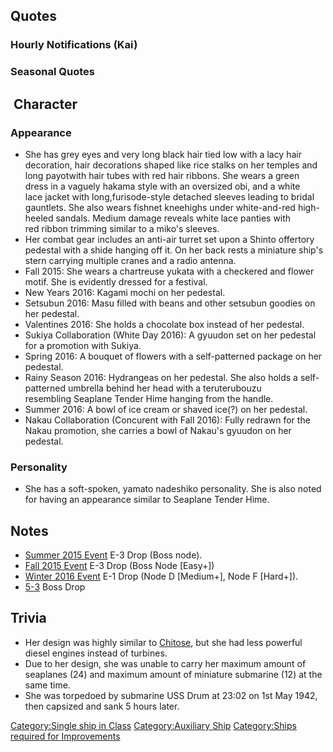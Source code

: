 {{ShipPageHeader}}

==Quotes==
{{ShipQuotes
|Introduction = 提督、お疲れ様です。水上機母艦瑞穂、推参致しました。どうぞよろしくお願い申し上げます。
|Introduction/En = Admiral, thank you for your hard work. Seaplane Tender Mizuho has now arrived. It is a pleasure to meet you.

|Library = 水上機母艦、瑞穂です。千歳、千代田に続いて建造された、甲標的も運用可能な特殊水上機母艦です。<br>新機軸の機関部があまり上手く行かなくって……でも、開戦初頭の南方作戦などに参加致しました。<br>お役に立てるよう頑張りますね！
|Library/En = I am a seaplane tender, Mizuho. Together with Chitose and Chiyoda, I am capable of utilizing the Kouhyouteki midget submarine.<br>Although I was not bestowed with the latest model engine, I manage to participate at the start of the Southern Operations.<br>I shall do my best to meet your expectations.
|Library/Note = Mizuho was powered by a less powerful diesel engine than Chitose class who used steam turbines.

|Secretary 1 = 瑞穂をお呼びかしら…？嬉しいわ。
|Secretary 1/En = Did you call me? I'm so happy for it.

|Secretary 2 = うふふ…提督、どうされたのですか？何かお忘れものでも？
|Secretary 2/En = Hehehe... What's the matter, admiral? Did you happen to forget something?

|Secretary 3 = 提督、瑞穂にお気を使って頂いて嬉しいです。大丈夫、いつも出撃できますわ。
|Secretary 3/En = Admiral, I am happy that you take good care of me. Don't worry, I am ready for sortie anytime.

|Idle = おかしいわ。新しい機関部のはずなのに…どうして…あっ…提督！？何でもありません。瑞穂大丈夫です。
|Idle/En = How strange, I was supposed to have a new model engine, but why... Ah, Admiral!? It's nothing. I am okay.
|Idle/Note = Mizuho was planned to have a hybrid steam turbine/diesel engine and was meant as a test bed for the output of the Yamato class battleships. After countless failures during testing, however, the plan was scrapped and Mizuho was fitted with standard diesel engines.

|Secretary Married = 提督、お疲れですか？いけません、瑞穂…何か美味しいものでもお作りしますね？えっと何かいいかしら…
|Secretary Married/En = Admiral, Are you tired? Goodness gracious, I shall make something tasty for you. Let's see... What would be nice...?

|Wedding = 提督、瑞穂をお呼びでしょうか？何か大きな失敗をしてしまったかしら？えっ…この箱を私に？開けてみてもいいでしょうか？えっ…あ…あのう…嬉しい…
|Wedding/En = Admiral, did you summon me? Did I make a huge mistake? Eh...? You're giving me this box? May I open it? Eh... I... I... I'm so happy...

|Looking At Scores = 情報を確認されるのですね？お待ち下さい。整理してお持ちします。
|Looking At Scores/En = You want to look at the intel? A moment, please. I'll sort it out for you.

|Joining A Fleet = 水上機母艦瑞穂、参ります！少しゆっくりでごめんなさい。
|Joining A Fleet/En = Seaplane Tender Mizuho, Ready! Forgive me if I'm a bit slow.

|Equipment 1 = 水上機がいいかしら？それとも甲標的？どうしましょう…
|Equipment 1/En = Should I take the seaplanes or Kouhyouteki? I'm at a loss...

|Equipment 2 = 見たことのない兵装ですね？新兵器でしょうか？ありがとうございます。
|Equipment 2/En = I never saw this armament before. Is this a new weapon? Thank you very much.

|Equipment 3 = 水上機を出しましょうか？
|Equipment 3/En = Shall I launch the seaplanes?

|Supply = 提督、瑞穂感謝致します。
|Supply/En = Admiral, I am grateful for this.

|Docking Minor = 少し煤が付いてしまいました。申しわけありません、暫し下がりますね。
|Docking Minor/En = I am slightly covered with soot. My apologies. I shall lay down for a while.

|Docking Major = もしわけありません。このような姿で…瑞穂、湯浴みに参ります。すみません。
|Docking Major/En = My apologies for being in this state... I shall take a bath now. I'm sorry.

|Construction = 提督、新しい艦の建造が完了した模様です。
|Construction/En = Admiral, The construction of a new ship has completed.

|Returning From Sortie = 提督、艦隊戻りました。無事に港についてよかったです。
|Returning From Sortie/En = Admiral, the fleet has returned. What a relief for everyone to return to the dock safely.

|Starting A Sortie = 艦隊旗艦瑞穂、進発いたします！皆さん、参りましょう！
|Starting A Sortie/En = Fleet Command Mizuho, Sailing out! Let's go, everyone.

|Battle Start = て、敵艦！？発見いたしました。ど、どうしましょう？か、合戦用意…ですね？
|Battle Start/En = E-enemy fleet has been spotted!? What should I do? R-ready for battle... is it?

|Attack = 瑞穂、参ります！攻撃開始、打ち方…始め！
|Attack/En = Mizuho, moving in! Commencing assault. Ready the guns!

|Night Battle = よ…夜ですね。敵を追撃いたしますが、夜戦になってしまいます…どうしよう？
|Night Battle/En = It is now nighttime. I wanted to pursue the enemy, but it ended up in a night battle... What should I do?

|Night Attack = 敵艦を…補足しなくては…瑞穂…しっかり！
|Night Attack/En = I must... pursue the enemy... Get your bearings, Mizuho!
|Night Attack/Note = Was talking to herself to stay focus.

|MVP = えぇ…！？瑞穂の…瑞穂の戦果が一番なのですか？提督…あのう…どうしましょう？
|MVP/En = Ehh...!? I... I have excelled in battle? Admiral... I... I'm lost for words.

|Minor Damage 1 = ひゃ！い…痛い。魚雷ですか？
|Minor Damage 1/En = Hyaah! It... It hurts. Was that a torpedo?

|Minor Damage 2 = いや…だ…大丈夫？まだ沈まないで…お願い！
|Minor Damage 2/En = Nooo! I-I am fine. Don't let me sink, please!

|Major Damage = ひゃっ！こ…こんな格好で…でもまだ航行できます！
|Major Damage/En = Hyaaaaaah! For me to be in this state... But i am still able to cruise!

|Sunk = 瑞穂…沈むのですね？でも…今度はお役に立てて…瑞穂…よかったです…
|Sunk/En = Am I... Sinking? But, this time I am able to be useful. I... am glad...
}}

===Hourly Notifications (Kai)===
{{Template:Shiphourly
| 00JP = 提督。本日は、瑞穂がお側でお時間をお伝えいたします。よろしくお願い致します
| 00EN = Admiral. I, Mizuho will be by your side announcing the time for today. It is a pleasure to be of use
| 00Note = 
| 01JP = 提督、マルヒトマルマルとなりました。夜の艦隊は、本当に静かですね
| 01EN = Admiral, it is now 0100. The fleet during nighttime feels really serene.
| 01Note = 
| 02JP = 提督、マルフタマルマルとなりました。こんな時間まで、本当にお疲れ様です
| 02EN = Admiral, it is now 0200. Thank you for your hard work, even in this late hours.
| 02Note = 
| 03JP = 提督、マルサンマルマルとなりました。何かお夜食でもお作りしましょうか？簡単な、お茶漬けでもいかがでしょうか？
| 03EN = Admiral, it is now 0300. Would you like me to make supper for you? Something as simple as an Ochazuke?
| 03Note = Ochazuke: A simple Japanese dish made by pouring green tea, dashi (soup stock) or hot water over cooked rice
| 04JP = 提督、マルヨンマルマルとなりました。瑞穂特製のお茶漬け、お持ちしました。いかがでしょうか？・・・そうですか？良かったです♪
| 04EN = Admiral, it is now 0400. I've prepared my specialty Ochazuke. Do you like it? ...Really? I'm so glad.
| 04Note = 
| 05JP = 提督、マルゴーマルマルとなりました。少し空が白み始めましたね。もうすぐ、朝ですね
| 05EN = Admiral, it is now 0500. The sky has started to get a bit bright. It's going to be morning.
| 05Note = 
| 06JP = 提督、マルロクマルマルとなりました。艦隊に総員起こしをかけますね
| 06EN = Admiral, it is now 0600. Let's do a reveille call to all fleet.
| 06Note = 
| 07JP = 提督、マルナナマルマルとなりました♪朝食、お持ちしますね？白米と焼き魚、お浸しと豆腐のお味噌汁です。召し上がって♪
| 07EN = Admiral, it is now 0700. I shall serve you your breakfast. It is white rice and smoked fish with a side dish of vegetable and tofu miso soup. Bon appetit.
| 07Note = 
| 08JP = 提督、マルハチマルマルとなりました。昼食用の戦闘配食のおにぎりを作っておきますね？少し、お待ちください
| 08EN = Admiral, it is now 0800. I will be making some rice balls using our rations for lunch. A moment, please.
| 08Note = 
| 09JP = 提督、マルキュウマルマルとなりました。本格的な艦隊運用を始めるのですね？了解いたしました。まずは編成を見なおされますか？
| 09EN = Admiral, it is now 0900. We are starting our fleet training? Affirmative. Would you like to see our fleet's composition first? 
| 09Note = 
| 10JP = 提督、ヒトマルマルマルとなりました。～♪海の上は気持ちいいですね。瑞穂、頑張りますね？
| 10EN = Admiral, it is now 1000. Cruising on the sea feels great. I too, am doing my best.
| 10Note = 
| 11JP = 提督、ヒトヒトマルマルとなりました。もう少し頑張ったら、お昼にいたしましょう？本日の戦闘配食は・・・瑞穂特製おにぎり、です♪
| 11EN = Admiral, it is now 1100. Shall we have lunch after one more push? Today's ration is my specialty onigiri.
| 11Note = 
| 12JP = 提督ー！ヒトフタマルマル、お昼です。瑞穂特製のおにぎりを召し上がって？お味噌汁も・・・お持ちしました。茶碗に注いでおきますね？
| 12EN = Admiral-! It is noon 1200. Please enjoy my specialty rice balls. As for miso soup... Here it is. I shall pour it on this cup.
| 12Note = 
| 13JP = 提督、ヒトサンマルマルとなりました。午後も頑張ってまいりましょう。瑞穂もお側でお手伝い致します
| 13EN = Admiral, it is now 1300. Let's do our best for today. I shall assist alongside you.
| 13Note = 
| 14JP = 提督、ヒトヨンマルマ・・・あら、千歳さん？お疲れ様です。また瑞穂もご一緒できて、嬉しいです♪　よろしくお願い致します
| 14EN = Admiral, it is 1400... Oh, Chitose. Thank you for your hard work. I am glad that we were to work together once more. It is a pleasure.
| 14Note = 
| 15JP = 提督、ヒトゴーマルマルです。千歳さんですか？はい、第十一航空船団でご一緒させていただきました。はい。大切な・・・素敵な方です
| 15EN = Admiral, it is 1500. Miss Chitose? Yes, I was together with her as part of the 11th Aviation Fleet. Yes, she is preciously a wonderful person.
| 15Note = 
| 16JP = 提督、ヒトロクマルマルとなりました。あ、那珂さん。こんにちわ。え、サイン？あぁ・・・あ、ありがとうございます。大事にします
| 16EN = Admiral, it is now 1600. Ah, Naka. Good day. Eh, your autograph? Ahh.. T-thank you very much. I shall treasure it.
| 16Note = 
| 17JP = 提督、ヒトナナマルマルとなりました。そろそろ艦載機の作戦時間はお終いですね。母港に艦隊を戻しましょう
| 17EN = Admiral, it is now 1700. It is almost the end of service for the ship planes. Let's send our fleet back to the home port.
| 17Note = 
| 18JP = 提督。ヒトハチマルマル、お夕飯の支度に入りますね。今晩は何がいいかしら？炊き込みご飯と、イワシのつみれ汁はいかがでしょう？
| 18EN = Admiral, it is 1800. I will now prepare dinner. What should i cook? How about seasoned rice with sardine soup?
| 18Note = 
| 19JP = 提督、ヒトキュウマルマルとなりました。さぁ、お夕飯が出来ました。召し上がれ♪炊き込みご飯、おかわり、いかがですか？
| 19EN = Admiral, it is now 1900. Dinner is served. Bon appetit. Would you like more seasoned rice?
| 19Note = 
| 20JP = 提督、フタマルマルマルです。炊き込みご飯、多めに作っておきましたので、おにぎりにしておきますね？提督、良かったらどうぞ
| 20EN = Admiral, it is 2000. I have made too much seasoned rice, so i'll roll the rest into an onigiri. Please have some if you want.
| 20Note = 
| 21JP = 提督、フタヒトマルマ・・・あら、高雄さん、摩耶さん。お疲れ様です。その節は、大変お世話になりました。瑞穂、感謝しています
| 21EN = Admiral, It is 2100... Oh my. Takao, Maya. Thank you for your hard work. You have helped me a lot back then. I am ever grateful for it.
| 21Note = 
| 22JP = 提督、フタフタマルマルとなりました。神通さん、川内さんはこの時間でも頑張っていますね。流石です・・・ふわぁ・・・
| 22EN = Admiral, it is now 2200. Jintsuu and Sendai really worked hard in this hours. How admirable... *yawn*
| 22Note = 
| 23JP = 提督、フタサンマルマルです。本日も大変お疲れ様でした。おにぎり、この棚にしまってありますので、小腹がすいたら召し上がって？
| 23EN = Admiral it is 2300. Thank you so much for today. I kept the rice balls inside the shelf. Please have some if you're hungry.
| 23Note = 
}}

=== Seasonal Quotes ===
{{Shipquoteseasonal
|Fall2015 = 秋ですね。提督、ご飯の美味しい季節です。瑞穂、何かお作りしますね。何にしよう。
|Fall2015_EN = Autumn has come. Admiral, it's the season of delicious food. Shall I make something for you? What should it be?
|Fall2015_Clip = {{Audio|file=Mizuho_Autumn_2015.ogg}}
|Fall2015_Note = 

|Christmas2015 = クリスマス、楽しいですね。瑞穂もライスコロッケ、作ってみました。お味、どうでしょう？
|Christmas2015_EN = Christmas is fun, isn't it. I've made rice croquettes as well. Does it suit your taste?
|Christmas2015_Clip = {{Audio|file=Mizuho_Christmas_2015.ogg}}
|Christmas2015_Note = 

|EndofYear2015 = もう年末。提督、一年間本当に早いですね。瑞穂も大掃除に加わりますね。
|EndofYear2015_EN = It's the end of year already? The whole year goes so fast, doesn't it, Admiral? I shall join the others on their spring cleaning as well.
|EndofYear2015_Clip = {{Audio|file=Mizuho_End_of_Year_2015.ogg}}
|EndofYear2015_Note = 

|NewYear2016 = 提督、新年明けましておめでとうございます！本年も、第１１航空戦隊と瑞穂、どうぞよろしくお願いします！
|NewYear2016_EN = Admiral, A happy new year to you. I, Mizuho, and the 11th Aviation Squad wishes you to take care of us for this year as well.
|NewYear2016_Clip = {{Audio|file=Mizuho_New_Year_2016.ogg}}
|NewYear2016_Note = 

|Setsubun2016 = 節…分、ですか？え、摩耶さん、鬼役されるんですか？投げてみろって…　え、えー？
|Setsubun2016_EN = Setsu... bun, is it? Eh, you're the demon right now, Maya? Y-you want me to throw it...? E-Ehh...??	
|Setsubun2016_Clip = {{Audio|file=Mizuho_Setsubun_2016.ogg}}
|Setsubun2016_Note = 

|Valentine2016 = 提督、瑞穂・・・チョコレートのお菓子を作ってみたんです。おひとつ・・・いかがでしょうか？
|Valentine2016_EN = Admiral, Mizuho... tried making some chocolate snacks. Would you like... to have a bite?
|Valentine2016_Clip = {{Audio|file=Mizuho_Valentine_2016.ogg}}
|Valentine2016_Note = 

|Hinamatsuri2016 = 提督、少し暖かくなってきましたね。今年も春が訪れるのですね。瑞穂、感慨深いです。
|Hinamatsuri2016_EN = Admiral, it's getting warmer as of late. This year it will be spring again. I am filled with emotions over it.
|Hinamatsuri2016_Clip = {{Audio|file=Mizuho_Hinamatsuri_2016.ogg}}
|Hinamatsuri2016_Note = Spring lines

|WhiteDay2016 = 提督…これは？チョコレイト菓子のお返し？感謝いたします。瑞穂、嬉しいです。
|WhiteDay2016_EN = Admiral, this is... a return present for the chocolate sweets? Thank you so much... I am so happy for it.
|WhiteDay2016_Clip = {{Audio|file=Mizuho_White Day 2016.ogg}}
|WhiteDay2016_Note =

|Spring2016 = 提督、少し暖かくなってきましたね、今年も春が訪れるのですね、瑞穂、感慨深いです。	
|Spring2016_EN = Admiral, it's becoming a bit warmer. Spring will come visit this year again. I'm getting emotional.	
|Spring2016_Clip = {{Audio|file=Mizuho_Hinamatsuri_2016.ogg}}
|Spring2016_Note =  From [[Seasonal/Hinamatsuri_2016]]

|ThirdAnniversary2016 = ''(Rough Transcription)'' 提督、三周年だそうです！ほんとにおめでとうございます！瑞穂も嬉しいです！
|ThirdAnniversary2016_EN = Admiral, It is the third anniversary. Congratulations. I too, am happy for it.
|ThirdAnniversary2016_Clip = {{Audio|file=Mizuho_Third_Anniversary.ogg}}
|ThirdAnniversary2016_Note = 

|RainySeason2016 = この季節、少し物悲しいですね。潜水艦ですか？そうですね。いまだに少し…複雑ですね。
|RainySeason2016_EN = This season feels a bit melancholic, doesn't it?. Submarines? I see... Even now, I still felt a bit complicated over it...
|RainySeason2016_Clip = {{Audio|file=Mizuho Rainy Season 2016.ogg}}
|RainySeason2016_Note = Mizuho was sank by an American submarine, USS Drum on May 1st, which falls around the rainy season.
}}

== Character ==
===Appearance===
* She has grey eyes and very long black hair tied low with a lacy hair decoration, hair decorations shaped like rice stalks on her temples and long payotwith hair tubes with red hair ribbons. She wears a green dress in a vaguely hakama style with an oversized obi, and a white lace jacket with long,furisode-style detached sleeves leading to bridal gauntlets. She also wears fishnet kneehighs under white-and-red high-heeled sandals. Medium damage reveals white lace panties with red ribbon trimming similar to a miko's sleeves.
* Her combat gear includes an anti-air turret set upon a Shinto offertory pedestal with a shide hanging off it. On her back rests a miniature ship's stern carrying multiple cranes and a radio antenna.
* Fall 2015: She wears a chartreuse yukata with a checkered and flower motif. She is evidently dressed for a festival. 
* New Years 2016: Kagami mochi on her pedestal. 
* Setsubun 2016: Masu filled with beans and other setsubun goodies on her pedestal. 
* Valentines 2016: She holds a chocolate box instead of her pedestal. 
* Sukiya Collaboration (White Day 2016): A gyuudon set on her pedestal for a promotion with Sukiya.
* Spring 2016: A bouquet of flowers with a self-patterned package on her pedestal.
* Rainy Season 2016: Hydrangeas on her pedestal. She also holds a self-patterned umbrella behind her head with a teruterubouzu resembling Seaplane Tender Hime hanging from the handle. 
* Summer 2016: A bowl of ice cream or shaved ice(?) on her pedestal. 
* Nakau Collaboration (Concurent with Fall 2016): Fully redrawn for the Nakau promotion, she carries a bowl of Nakau's gyuudon on her pedestal.
=== Personality ===
* She has a soft-spoken, yamato nadeshiko personality. She is also noted for having an appearance similar to Seaplane Tender Hime.
==Notes==
* [[Summer 2015 Event]] E-3 Drop (Boss node).
* [[Fall 2015 Event]] E-3 Drop (Boss Node [Easy+])
* [[Winter 2016 Event]] E-1 Drop (Node D [Medium+], Node F [Hard+]).
* [[World_5#World_5-3:_.E3.82.B5.E3.83.96.E5.B3.B6.E6.B2.96.E6.B5.B7.E5.9F.9F_Sav_Island|5-3]] Boss Drop

==Trivia==
* Her design was highly similar to [[Chitose]], but she had less powerful diesel engines instead of turbines.
* Due to her design, she was unable to carry her maximum amount of seaplanes (24) and maximum amount of miniature submarine (12) at the same time.
* She was torpedoed by submarine USS Drum at 23:02 on 1st May 1942, then capsized and sank 5 hours later.

{{ShipPageFooter}}
[[Category:Single ship in Class]]
[[Category:Auxiliary Ship]]
[[Category:Ships required for Improvements]]